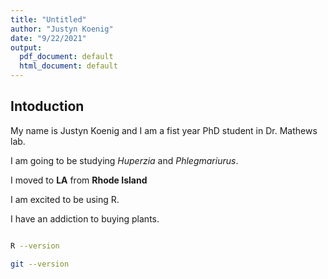 ```yaml
---
title: "Untitled"
author: "Justyn Koenig"
date: "9/22/2021"
output:
  pdf_document: default
  html_document: default
---
```




## Intoduction 

My name is Justyn Koenig and I am a fist year PhD student in Dr. Mathews lab.

I am going to be studying *Huperzia* and *Phlegmariurus*.  

I moved to **LA** from **Rhode Island**

I am excited to be using R. 

I have an addiction to buying plants. 

```bash

```

```bash
R --version
```

```bash
git --version
```







